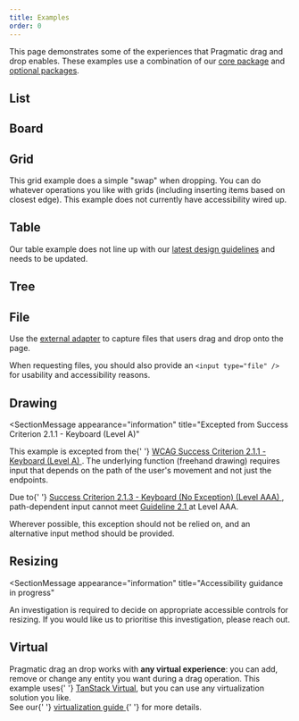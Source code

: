 ```yaml
---
title: Examples
order: 0
---
```




This page demonstrates some of the experiences that Pragmatic drag and drop enables. These examples use a combination of our [core package](./core-package) and [optional packages](./optional-packages).

## List

<Example Component={ListExample} appearance="showcase-only" />

## Board

<Example Component={BoardExample} appearance="showcase-only" />

## Grid

<SectionMessage appearance="information">

This grid example does a simple "swap" when dropping. You can do whatever operations you like with grids (including inserting items based on closest edge). This example does not currently have accessibility wired up.

</SectionMessage>

<Example Component={GridExample} appearance="showcase-only" />

## Table

<SectionMessage appearance="information" title="Needs updating">

Our table example does not line up with our [latest design
guidelines](./design-guidelines) and needs to be updated.

</SectionMessage>

<Example Component={TableExample} appearance="showcase-only" />

## Tree

<Example Component={TreeExample} appearance="showcase-only" />

## File

Use the [external adapter](./adapters/external) to capture files that users drag and drop onto the page.

When requesting files, you should also provide an `<input type="file" />` for
usability and accessibility reasons.

<Example Component={FileExample} appearance="showcase-only" />

## Drawing

<SectionMessage
  appearance="information"
  title="Excepted from Success Criterion 2.1.1 - Keyboard (Level A)"
>
  <Stack space="space.200">
    <p>
      This example is excepted from the{' '}
      <a href="https://www.w3.org/WAI/WCAG21/Understanding/keyboard">
        WCAG Success Criterion 2.1.1 - Keyboard (Level A)
      </a>
      . The underlying function (freehand drawing) requires input that depends on
      the path of the user's movement and not just the endpoints.
    </p>
    <p>
      Due to{' '}
      <a href="https://www.w3.org/WAI/WCAG21/Understanding/keyboard-no-exception">
        Success Criterion 2.1.3 - Keyboard (No Exception) (Level AAA)
      </a>
      , path-dependent input cannot meet <a href="https://www.w3.org/WAI/WCAG21/Understanding/keyboard-accessible">
        Guideline 2.1
      </a> at Level AAA.
    </p>
    <p>
      Wherever possible, this exception should not be relied on, and an
      alternative input method should be provided.
    </p>
  </Stack>
</SectionMessage>

<Example Component={DrawingExample} appearance="showcase-only" />

## Resizing

<SectionMessage
  appearance="information"
  title="Accessibility guidance in progress"
>
  <p>
    An investigation is required to decide on appropriate accessible controls
    for resizing. If you would like us to prioritise this investigation, please
    reach out.
  </p>
</SectionMessage>

<Example Component={ResizingExample} appearance="showcase-only" />

## Virtual

<SectionMessage appearance="success">
  <p>
    Pragmatic drag an drop works with <strong>any virtual experience</strong>:
    you can add, remove or change any entity you want during a drag operation.
    This example uses{' '}
    <a href="https://tanstack.com/virtual/latest">TanStack Virtual</a>, but you
    can use any virtualization solution you like.
    <br />
    See our{' '}
    <a href="./core-package/improving-performance/virtualization">
      virtualization guide
    </a>{' '}
    for more details.
  </p>
</SectionMessage>

<Example Component={VirtualListExample} appearance="showcase-only" />
